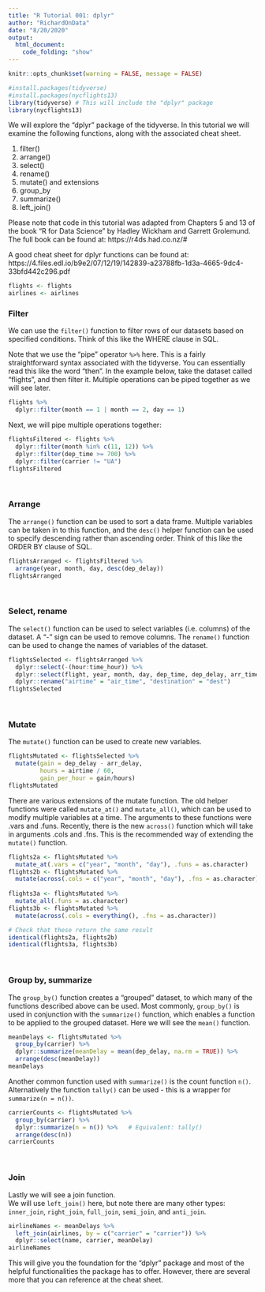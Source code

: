 ```yaml
---
title: "R Tutorial 001: dplyr"
author: "RichardOnData"
date: "8/20/2020"
output: 
  html_document:
    code_folding: "show"
---
```


```r
knitr::opts_chunk$set(warning = FALSE, message = FALSE)
```

```r
#install.packages(tidyverse)
#install.packages(nycflights13)
library(tidyverse) # This will include the "dplyr" package
library(nycflights13)
```

We will explore the "dplyr" package of the tidyverse.  In this tutorial we will examine the following functions, along with the associated cheat sheet.   

1) filter()
2) arrange()
3) select()
4) rename()
5) mutate() and extensions
6) group_by
7) summarize()
8) left_join()

Please note that code in this tutorial was adapted from Chapters 5 and 13 of the book "R for Data Science" by Hadley Wickham and Garrett Grolemund.  The full book can be found at: https://r4ds.had.co.nz/#

A good cheat sheet for dplyr functions can be found at: https://4.files.edl.io/b9e2/07/12/19/142839-a23788fb-1d3a-4665-9dc4-33bfd442c296.pdf 

```r
flights <- flights
airlines <- airlines
```

### Filter ###

We can use the `filter()` function to filter rows of our datasets based on specified conditions.  Think of this like the WHERE clause in SQL.

Note that we use the "pipe" operator `%>%` here.   This is a fairly straightforward syntax associated with the tidyverse.  You can essentially read this like the word "then".   In the example below, take the dataset called "flights", and then filter it.  Multiple operations can be piped together as we will see later.

```r
flights %>%
  dplyr::filter(month == 1 | month == 2, day == 1)
```

Next, we will pipe multiple operations together:

```r
flightsFiltered <- flights %>%
  dplyr::filter(month %in% c(11, 12)) %>%
  dplyr::filter(dep_time >= 700) %>%
  dplyr::filter(carrier != "UA")
flightsFiltered
```

<br>

### Arrange ###

The `arrange()` function can be used to sort a data frame.   Multiple variables can be taken in to this function, and the `desc()` helper function can be used to specify descending rather than ascending order.   Think of this like the ORDER BY clause of SQL.

```r
flightsArranged <- flightsFiltered %>%
  arrange(year, month, day, desc(dep_delay))
flightsArranged
```

<br>

### Select, rename ###

The `select()` function can be used to select variables (i.e. columns) of the dataset.   A "-" sign can be used to remove columns.
The `rename()` function can be used to change the names of variables of the dataset.

```r
flightsSelected <- flightsArranged %>%
  dplyr::select(-(hour:time_hour)) %>%
  dplyr::select(flight, year, month, day, dep_time, dep_delay, arr_time, arr_delay, carrier, origin, dest, air_time, distance) %>%
  dplyr::rename("airtime" = "air_time", "destination" = "dest")
flightsSelected
```

<br>

### Mutate ###

The `mutate()` function can be used to create new variables. 

```r
flightsMutated <- flightsSelected %>%
  mutate(gain = dep_delay - arr_delay,
         hours = airtime / 60,
         gain_per_hour = gain/hours)
flightsMutated
```

There are various extensions of the mutate function.  The old helper functions were called `mutate_at()` and `mutate_all()`, which can be used to modify multiple variables at a time.  The arguments to these functions were .vars and .funs.
Recently, there is the new `across()` function which will take in arguments .cols and .fns.  This is the recommended way of extending the `mutate()` function.

```r
flights2a <- flightsMutated %>%
  mutate_at(.vars = c("year", "month", "day"), .funs = as.character)
flights2b <- flightsMutated %>%
  mutate(across(.cols = c("year", "month", "day"), .fns = as.character))
  
flights3a <- flightsMutated %>%
  mutate_all(.funs = as.character)
flights3b <- flightsMutated %>%
  mutate(across(.cols = everything(), .fns = as.character))

# Check that these return the same result
identical(flights2a, flights2b)
identical(flights3a, flights3b)
```
<br>

### Group by, summarize ###

The `group_by()` function creates a "grouped" dataset, to which many of the functions described above can be used.
Most commonly, `group_by()` is used in conjunction with the `summarize()` function, which enables a function to be applied to the grouped dataset.   Here we will see the `mean()` function.

```r
meanDelays <- flightsMutated %>%
  group_by(carrier) %>%
  dplyr::summarize(meanDelay = mean(dep_delay, na.rm = TRUE)) %>%
  arrange(desc(meanDelay))
meanDelays
```

Another common function used with `summarize()` is the count function `n()`.   
Alternatively the function `tally()` can be used - this is a wrapper for `summarize(n = n())`. 

```r
carrierCounts <- flightsMutated %>%
  group_by(carrier) %>%
  dplyr::summarize(n = n()) %>%   # Equivalent: tally()
  arrange(desc(n))
carrierCounts
```
<br>

### Join ###

Lastly we will see a join function.  
We will use `left_join()` here, but note there are many other types: `inner_join`, `right_join`, `full_join`, `semi_join`, and `anti_join`.

```r
airlineNames <- meanDelays %>%
  left_join(airlines, by = c("carrier" = "carrier")) %>%
  dplyr::select(name, carrier, meanDelay)
airlineNames
```

This will give you the foundation for the "dplyr" package and most of the helpful functionalities the package has to offer.   However, there are several more that you can reference at the cheat sheet.

